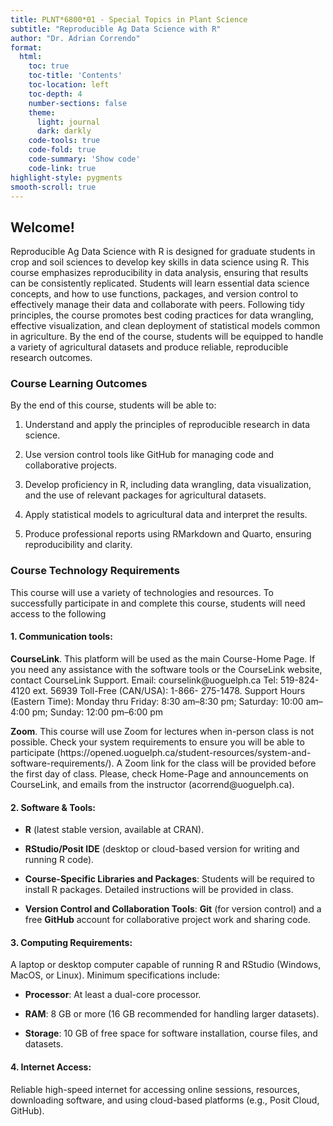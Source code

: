 ```yaml
---
title: PLNT*6800*01 - Special Topics in Plant Science
subtitle: "Reproducible Ag Data Science with R"
author: "Dr. Adrian Correndo"
format: 
  html:
    toc: true
    toc-title: 'Contents'
    toc-location: left
    toc-depth: 4
    number-sections: false
    theme:
      light: journal
      dark: darkly
    code-tools: true
    code-fold: true
    code-summary: 'Show code'
    code-link: true
highlight-style: pygments
smooth-scroll: true
---
```


## Welcome!

Reproducible Ag Data Science with R is designed for graduate students in crop and soil sciences to develop key skills in data science using R. This course emphasizes reproducibility in data analysis, ensuring that results can be consistently replicated. Students will learn essential data science concepts, and how to use functions, packages, and version control to effectively manage their data and collaborate with peers. Following tidy principles, the course promotes best coding practices for data wrangling, effective visualization, and clean deployment of statistical models common in agriculture. By the end of the course, students will be equipped to handle a variety of agricultural datasets and produce reliable, reproducible research outcomes.

### Course Learning Outcomes

By the end of this course, students will be able to:

1.  Understand and apply the principles of reproducible research in data science.

2.  Use version control tools like GitHub for managing code and collaborative projects.

3.  Develop proficiency in R, including data wrangling, data visualization, and the use of relevant packages for agricultural datasets.

4.  Apply statistical models to agricultural data and interpret the results.

5.  Produce professional reports using RMarkdown and Quarto, ensuring reproducibility and clarity.

### Course Technology Requirements

This course will use a variety of technologies and resources. To successfully participate in and complete this course, students will need access to the following

#### **1. Communication tools:**

**CourseLink**. This platform will be used as the main Course-Home Page. If you need any assistance with the software tools or the CourseLink website, contact CourseLink Support. Email: courselink\@uoguelph.ca Tel: 519-824-4120 ext. 56939 Toll-Free (CAN/USA): 1-866- 275-1478. Support Hours (Eastern Time): Monday thru Friday: 8:30 am–8:30 pm; Saturday: 10:00 am–4:00 pm; Sunday: 12:00 pm–6:00 pm

**Zoom**. This course will use Zoom for lectures when in-person class is not possible. Check your system requirements to ensure you will be able to participate (https://opened.uoguelph.ca/student-resources/system-and-software-requirements/). A Zoom link for the class will be provided before the first day of class. Please, check Home-Page and announcements on CourseLink, and emails from the instructor (acorrend\@uoguelph.ca).

#### **2. Software & Tools:**

-   **R** (latest stable version, available at CRAN).

-   **RStudio/Posit IDE** (desktop or cloud-based version for writing and running R code).

-   **Course-Specific Libraries and Packages**: Students will be required to install R packages. Detailed instructions will be provided in class.

-   **Version Control and Collaboration Tools**: **Git** (for version control) and a free **GitHub** account for collaborative project work and sharing code.

#### **3. Computing Requirements:**

A laptop or desktop computer capable of running R and RStudio (Windows, MacOS, or Linux). Minimum specifications include:

-   **Processor**: At least a dual-core processor.

-   **RAM**: 8 GB or more (16 GB recommended for handling larger datasets).

-   **Storage**: 10 GB of free space for software installation, course files, and datasets.

#### **4. Internet Access:**

Reliable high-speed internet for accessing online sessions, resources, downloading software, and using cloud-based platforms (e.g., Posit Cloud, GitHub).

### 
